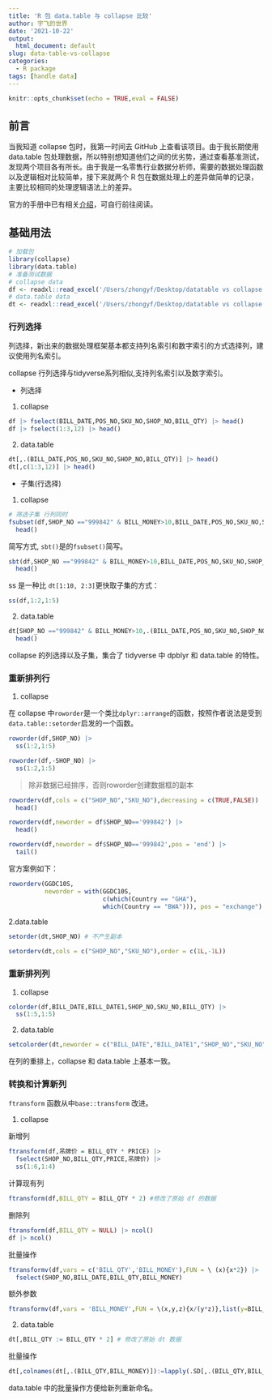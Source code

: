 ```yaml
---
title: 'R 包 data.table 与 collapse 比较'
author: 宇飞的世界
date: '2021-10-22'
output:
  html_document: default
slug: data-table-vs-collapse
categories:
  - R package
tags: [handle data]
---
```


```r
knitr::opts_chunk$set(echo = TRUE,eval = FALSE)
```


## 前言

当我知道 collapse 包时，我第一时间去 GitHub 上查看该项目。由于我长期使用 data.table 包处理数据，所以特别想知道他们之间的优劣势，通过查看基准测试，发现两个项目各有所长。由于我是一名零售行业数据分析师，需要的数据处理函数以及逻辑相对比较简单，接下来就两个 R 包在数据处理上的差异做简单的记录，主要比较相同的处理逻辑语法上的差异。

官方的手册中已有相关[介绍](https://sebkrantz.github.io/collapse/articles/collapse_and_data.table.html)，可自行前往阅读。



## 基础用法

```r
# 加载包
library(collapse)
library(data.table)
# 准备测试数据
# collapse data
df <- readxl::read_excel('/Users/zhongyf/Desktop/datatable vs collapse.xlsx')
# data.table data
dt <- readxl::read_excel('/Users/zhongyf/Desktop/datatable vs collapse.xlsx') |> setDT()
```


### 行列选择

列选择，新出来的数据处理框架基本都支持列名索引和数字索引的方式选择列，建议使用列名索引。

collapse 行列选择与tidyverse系列相似,支持列名索引以及数字索引。

- 列选择

1. collapse 

```r
df |> fselect(BILL_DATE,POS_NO,SKU_NO,SHOP_NO,BILL_QTY) |> head()
df |> fselect(1:3,12) |> head()
```


2. data.table 

```r
dt[,.(BILL_DATE,POS_NO,SKU_NO,SHOP_NO,BILL_QTY)] |> head()
dt[,c(1:3,12)] |> head()
```

- 子集(行选择)

1. collapse

```r
# 筛选子集 行列同时
fsubset(df,SHOP_NO =="999842" & BILL_MONEY>10,BILL_DATE,POS_NO,SKU_NO,SHOP_NO,BILL_QTY) |> 
  head()
```

简写方式, `sbt()`是的`fsubset()`简写。

```r
sbt(df,SHOP_NO =="999842" & BILL_MONEY>10,BILL_DATE,POS_NO,SKU_NO,SHOP_NO,BILL_QTY) |> 
  head()
```


ss 是一种比 `dt[1:10, 2:3]`更快取子集的方式：

```r
ss(df,1:2,1:5)
```

2. data.table

```r
dt[SHOP_NO =="999842" & BILL_MONEY>10,.(BILL_DATE,POS_NO,SKU_NO,SHOP_NO,BILL_QTY)] |> 
  head()
```

collapse 的列选择以及子集，集合了 tidyverse 中 dpblyr 和 data.table 的特性。

### 重新排列行

1. collapse

在 collapse 中`roworder`是一个类比`dplyr::arrange`的函数，按照作者说法是受到`data.table::setorder`启发的一个函数。


```r
roworder(df,SHOP_NO) |> 
  ss(1:2,1:5)

roworder(df,-SHOP_NO) |> 
  ss(1:2,1:5)
```

> 除非数据已经排序，否则roworder创建数据框的副本

```r
roworderv(df,cols = c("SHOP_NO","SKU_NO"),decreasing = c(TRUE,FALSE)) |> 
  head()
```

```r
roworderv(df,neworder = df$SHOP_NO=='999842') |> 
  head()

roworderv(df,neworder = df$SHOP_NO=='999842',pos = 'end') |> 
  tail()
```

官方案例如下：

```r
roworderv(GGDC10S, 
          neworder = with(GGDC10S, 
                          c(which(Country == "GHA"),
                          which(Country == "BWA"))), pos = "exchange") |>                  ss(1:2, 1:8)
```


2.data.table

```r
setorder(dt,SHOP_NO) # 不产生副本
```

```r
setorderv(dt,cols = c("SHOP_NO","SKU_NO"),order = c(1L,-1L))
```


### 重新排列列

1. collapse

```r
colorder(df,BILL_DATE,BILL_DATE1,SHOP_NO,SKU_NO,BILL_QTY) |> 
  ss(1:5,1:5)
```

2. data.table

```r
setcolorder(dt,neworder = c("BILL_DATE","BILL_DATE1","SHOP_NO","SKU_NO","BILL_QTY"))
```

在列的重排上，collapse 和 data.table 上基本一致。

### 转换和计算新列


`ftransform` 函数从中`base::transform` 改进。

1. collapse

新增列

```r
ftransform(df,吊牌价 = BILL_QTY * PRICE) |> 
  fselect(SHOP_NO,BILL_QTY,PRICE,吊牌价) |> 
  ss(1:6,1:4)
```

计算现有列

```r
ftransform(df,BILL_QTY = BILL_QTY * 2) #修改了原始 df 的数据
```



删除列

```r
ftransform(df,BILL_QTY = NULL) |> ncol()
df |> ncol()
```

批量操作

```r
ftransformv(df,vars = c('BILL_QTY','BILL_MONEY'),FUN = \ (x){x*2}) |> 
  fselect(SHOP_NO,BILL_DATE,BILL_QTY,BILL_MONEY)
```

额外参数

```r
ftransformv(df,vars = 'BILL_MONEY',FUN = \(x,y,z){x/(y*z)},list(y=BILL_QTY,z=PRICE))
```


2. data.table

```r
dt[,BILL_QTY := BILL_QTY * 2] # 修改了原始 dt 数据
```

批量操作

```r
dt[,colnames(dt[,.(BILL_QTY,BILL_MONEY)]):=lapply(.SD[,.(BILL_QTY,BILL_MONEY)],\ (x){x*2})][,.(SHOP_NO,BILL_DATE,BILL_QTY,BILL_MONEY)]
```

data.table 中的批量操作方便给新列重新命名。





